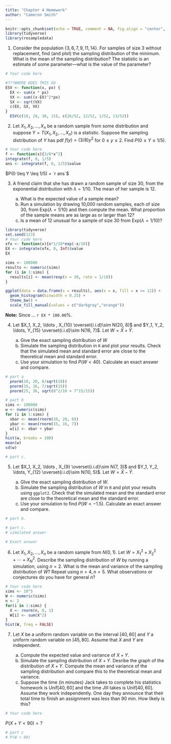 ```yaml
---
title: "Chapter 4 Homework"
author: "Cameron Smith"
---
```

```r
knitr::opts_chunk$set(echo = TRUE, comment = NA, fig.align = "center", warning = FALSE, message = FALSE)
library(tidyverse)
library(resampledata)
```

1. Consider the population $\{3, 6, 7, 9, 11, 14\}$.  For samples of size 3 without replacement, find (and plot) the sampling distribution of the minimum.  What is the mean of the sampling distribution?  The statistic is an estimate of some parameter---what is the value of the parameter?

```r
# Your code here

#???WHERE DOES THIS GO
ESV <- function(x, px) {
  EX <- sum(x * px)
  VX <- sum((x-EX)^2*px)
  SX <- sqrt(VX)
  c(EX, SX, VX)
}  
  ESV(c(10, 20, 30, 15), c(26/52, 12/52, 1/52, 13/52))

```


2.  Let $X_1, X_2, \ldots, X_n$ be a random sample from some distribution and suppose $Y = T(X_1, X_2, \ldots, X_n)$ is a statistic.  Suppose the sampling distribution of $Y$ has pdf $f(y) = (3/8)y^2$ for $0 \leq y \leq 2.$  Find $P(0 \leq Y \leq 1/5)$.

```r
# Your code here
f <- function(x){3/8*x^2}
integrate(f, 0, 1/5)
ans <- integrate(f, 0, 1/5)$value
```

$P(0 \leq Y \leq 1/5) = `r ans`$


3. A friend claim that she has drawn a random sample of size 30, from the exponential distribution with $\lambda = 1/10$.  The mean of her sample is 12.

    a. What is the expected value of a sample mean?
    b. Run a simulation by drawing 10,000 random samples, each of size 30, from $\text{Exp}(\lambda = 1/10)$ and then compute the mean.  What proportion of the sample means are as large as or larger than 12?
    c. Is a mean of 12 unusual for a sample of size 30 from $\text{Exp}(\lambda = 1/10)$?
    



```r
library(tidyverse)
set.seed(123)
# Your code here
xfx <- function(x){x*1/10*exp(-x/10)}
EX <- integrate(xfx, 0, Inf)$value
EX

sims <- 100000
results <- numeric(sims)
for (i in 1:sims) {
  results[i] <- mean(rexp(n = 30, rate = 1/10))
}

ggplot(data = data.frame(x = results), aes(x = x, fill = x >= 12)) +
  geom_histogram(binwidth = 0.25) +
  theme_bw() +
  scale_fill_manual(values = c("darkgray","orange"))
```
__Note:__ Since ... `r EX * 100.00`%.

 
4. Let $X_1, X_2, \ldots , X_{10} \overset{i.i.d}\sim N(20, 8)$ and $Y_1, Y_2, \ldots, Y_{15} \overset{i.i.d}\sim N(16, 7)$.  Let $W = \bar{X} + \bar{Y}.$

      a. Give the exact sampling distribution of $W$
      b. Simulate the sampling distribution in `R` and plot your results.  Check that the simulated mean and standard error are close to the theoretical mean and standard error.
      c. Use your simulation to find $P(W < 40).$  Calculate an exact answer and compare.
      
```r
# part a
  pnorm(10, 20, 8/sqrt(10))
  pnorm(15, 16, 7/sqrt(15))
  pnorm(25, 36, sqrt(8^2/10 + 7^15/15))
```

```r
# part b
sims <- 100000
w <- numeric(sims)
for (i in 1:sims) {
  xbar <- mean(rnorm(10, 20, 8))
  ybar <- mean(rnorm(15, 16, 7))
  w[i] <- xbar + ybar
}
hist(w, breaks = 100)
mean(w)
sd(w)
```

```r
# part c.
```

5. Let $X_1, X_2, \ldots , X_{9} \overset{i.i.d}\sim N(7, 3)$ and $Y_1, Y_2, \ldots, Y_{12} \overset{i.i.d}\sim N(10, 5)$.  Let $W = \bar{X} - \bar{Y}.$ 

      a.  GIve the exact sampling distribution of $W$.
      b. Simulate the sampling distribution of $W$ in `R` and plot your results using `ggplot2`.  Check that the simulated mean and the standard error are close to the theoretical mean and the standard error.
      c.  Use your simulation to find $P(W < -1.5)$.  Calculate an exact answer and compare.
      

```r
# part b.

# part c.
# simulated answer

# Exact answer

```
6.  Let $X_1, X_2, \ldots , X_n$ be a random sample from $N(0, 1)$.  Let $W = X_1^2 + X_2^2 + \cdots + X_N^2.$   Describe the sampling distribution of $W$ by running a simulation, using $n = 2.$  What is the mean and variance of the sampling distribution of $W$?  Repeat using $n = 4, n = 5.$  What observations or conjectures do you have for general $n$?

```r
# Your code here
sims <- 10^5
W <- numeric(sims)
n <- 2
for(i in 1:sims) {
  X <- rnorm(n, 0, 1)
  W[i] <- sum(X^2)
}
hist(W, freq = FALSE)
```


7.  Let $X$ be a uniform random variable on the interval $[40, 60]$ and $Y$ a uniform random variable on $[45, 80].$  Assume that $X$ and $Y$ are independent.

      a. Compute the expected value and variance of $X + Y.$
      b. Simulate the sampling distribution of $X + Y.$  Desribe the graph of the distribution of $X + Y$.  Compute the mean and variance of the sampling distribution and compare this to the theoretical mean and variance.
      c.  Suppose the time (in minutes) Jack takes to complete his statistics homework is $\text{Unif}[40, 60]$ and the time JIll takes is $\text{Unif}[40, 60].$  Assume they work independently.  One day they announce that their total time to finish an assignment was less than 90 min.  How likely is this?
      


```r
# Your code here
```

$P(X + Y < 90) =?$

```r
# part c
# P(W < 90)
```


    
